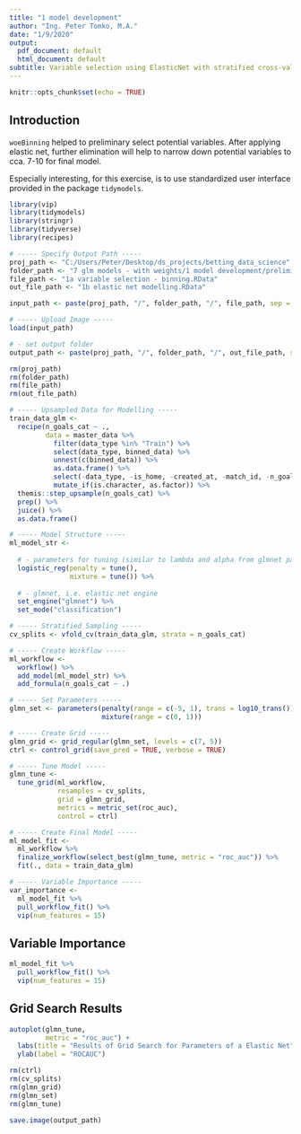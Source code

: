 ```yaml
---
title: "1 model development"
author: "Ing. Peter Tomko, M.A."
date: "1/9/2020"
output:
  pdf_document: default
  html_document: default
subtitle: Variable selection using ElasticNet with stratified cross-validation for hyper-parameter tuning
---
```


```r
knitr::opts_chunk$set(echo = TRUE)
```

## Introduction

`woeBinning` helped to preliminary select potential variables. After applying elastic net, further elimination will help to narrow down potential variables to cca. 7-10 for final model. 

Especially interesting, for this exercise, is to use standardized user interface provided in the package `tidymodels`.

```r
library(vip)
library(tidymodels)
library(stringr)
library(tidyverse)
library(recipes)

# ----- Specify Output Path -----
proj_path <- "C:/Users/Peter/Desktop/ds_projects/betting_data_science"
folder_path <- "7 glm models - with weights/1 model development/preliminary_data"
file_path <- "1a variable selection - binning.RData"
out_file_path <- "1b elastic net modelling.RData"

input_path <- paste(proj_path, "/", folder_path, "/", file_path, sep = "")

# ----- Upload Image -----
load(input_path)

# - set output folder
output_path <- paste(proj_path, "/", folder_path, "/", out_file_path, sep = "")

rm(proj_path)
rm(folder_path)
rm(file_path)
rm(out_file_path)

# ----- Upsampled Data for Modelling -----
train_data_glm <- 
  recipe(n_goals_cat ~ ., 
         data = master_data %>%
           filter(data_type %in% "Train") %>%
           select(data_type, binned_data) %>%
           unnest(c(binned_data)) %>%
           as.data.frame() %>%
           select(-data_type, -is_home, -created_at, -match_id, -n_goals) %>%
           mutate_if(is.character, as.factor)) %>%
  themis::step_upsample(n_goals_cat) %>%
  prep() %>%
  juice() %>%
  as.data.frame()

# ----- Model Structure -----
ml_model_str <-
  
  # - parameters for tuning (similar to lambda and alpha from glmnet package)
  logistic_reg(penalty = tune(),
               mixture = tune()) %>% 
  
  # - glmnet, i.e. elastic net engine
  set_engine("glmnet") %>% 
  set_mode("classification")

# ----- Stratified Sampling -----
cv_splits <- vfold_cv(train_data_glm, strata = n_goals_cat)

# ----- Create Workflow -----
ml_workflow <- 
  workflow() %>%
  add_model(ml_model_str) %>%
  add_formula(n_goals_cat ~ .)

# ----- Set Parameters -----
glmn_set <- parameters(penalty(range = c(-5, 1), trans = log10_trans()),
                       mixture(range = c(0, 1)))

# ----- Create Grid -----
glmn_grid <- grid_regular(glmn_set, levels = c(7, 5))
ctrl <- control_grid(save_pred = TRUE, verbose = TRUE)

# ----- Tune Model -----
glmn_tune <- 
  tune_grid(ml_workflow,
            resamples = cv_splits,
            grid = glmn_grid,
            metrics = metric_set(roc_auc),
            control = ctrl)

# ----- Create Final Model -----
ml_model_fit <- 
  ml_workflow %>%
  finalize_workflow(select_best(glmn_tune, metric = "roc_auc")) %>%
  fit(., data = train_data_glm)

# ----- Variable Importance -----
var_importance <- 
  ml_model_fit %>% 
  pull_workflow_fit() %>% 
  vip(num_features = 15)
```

## Variable Importance

```r
ml_model_fit %>% 
  pull_workflow_fit() %>% 
  vip(num_features = 15)
```

## Grid Search Results
```r
autoplot(glmn_tune, 
         metric = "roc_auc") +
  labs(title = "Results of Grid Search for Parameters of a Elastic Net") +
  ylab(label = "ROCAUC")
```

```r
rm(ctrl)
rm(cv_splits)
rm(glmn_grid)
rm(glmn_set)
rm(glmn_tune)

save.image(output_path)
```